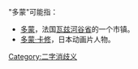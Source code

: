 {{消歧义}}
"多蒙"可能指：
* [[多蒙|多蒙]]，法国[[瓦兹河谷省|瓦兹河谷省]]的一个市镇。
* [[多蒙·卡修|多蒙·卡修]]，日本动画片人物。

[[Category:二字消歧义|Category:二字消歧义]]